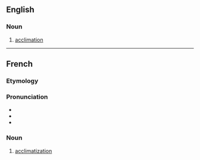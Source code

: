 ==English==

===Noun===
{{en-noun}}

# {{lb|en|rare}} [[acclimation]]

----

==French==

===Etymology===
{{suffix|acclimater|ment|lang=fr}}

===Pronunciation===
* {{fr-IPA}}
* {{audio|Fr-acclimatement.ogg|Audio|lang=fr}}
* {{audio|Fr-Paris--acclimatement.ogg|Audio (Paris)|lang=fr}}

===Noun===
{{fr-noun|m}}

# [[acclimatization]]
